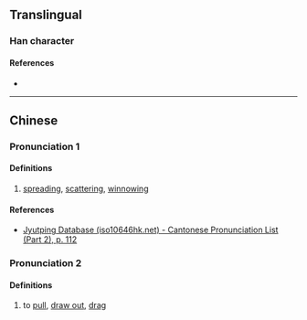 {{character info/new}}
{{character info|0x2F8B4}}
==Translingual==

===Han character===
{{Han char|rn=64|rad=手|as=03|sn=6|four=|canj=QMMS|ids=⿰扌亏}}

====References====
* {{Han ref|kx=0418.010|dkj=11800|dj=0764.170|hdz=31829.020|uh=625D|ud=25181}}

----

==Chinese==
{{zh-forms}}

===Pronunciation 1===
{{zh-pron
|m=kū
|c=fu1
|mc=y
|oc=y
|ma=
|cat=v
}}

====Definitions====
{{zh-hanzi}}

# {{lb|zh|agriculture}} [[spread]]ing, [[scatter]]ing, [[winnow]]ing

====References====
* {{qualifier|Cantonese}} [http://www.iso10646hk.net/jp/document/download.jsp Jyutping Database (iso10646hk.net) - Cantonese Pronunciation List (Part 2), p. 112]

===Pronunciation 2===
{{zh-pron
|m=yū,wū
|c=
|ma=
|cat=v
}}

====Definitions====
{{zh-hanzi}}

# to [[pull]], [[draw out]], [[drag]]